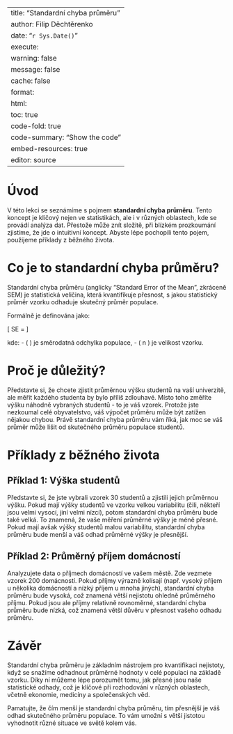 
---
title: "Standardní chyba průměru"
author: Filip Děchtěrenko
date: "`r Sys.Date()`"
execute:
  warning: false
  message: false
  cache: false
format:
  html:
    toc: true
    code-fold: true
    code-summary: "Show the code"
    embed-resources: true
editor: source
---

# Úvod

V této lekci se seznámíme s pojmem **standardní chyba průměru**. Tento koncept je klíčový nejen ve statistikách, ale i v různých oblastech, kde se provádí analýza dat. Přestože může znít složitě, při blízkém prozkoumání zjistíme, že jde o intuitivní koncept. Abyste lépe pochopili tento pojem, použijeme příklady z běžného života.

# Co je to standardní chyba průměru?

Standardní chyba průměru (anglicky "Standard Error of the Mean", zkráceně SEM) je statistická veličina, která kvantifikuje přesnost, s jakou statistický průměr vzorku odhaduje skutečný průměr populace.

Formálně je definována jako:

\[ 
SE = \frac{\sigma}{\sqrt{n}} 
\]

kde:
- \( \sigma \) je směrodatná odchylka populace,
- \( n \) je velikost vzorku.

# Proč je důležitý?

Představte si, že chcete zjistit průměrnou výšku studentů na vaší univerzitě, ale měřit každého studenta by bylo příliš zdlouhavé. Místo toho změříte výšku náhodně vybraných studentů - to je váš vzorek. Protože jste nezkoumal celé obyvatelstvo, váš výpočet průměru může být zatížen nějakou chybou. Právě standardní chyba průměru vám říká, jak moc se váš průměr může lišit od skutečného průměru populace studentů.

# Příklady z běžného života

## Příklad 1: Výška studentů

Představte si, že jste vybrali vzorek 30 studentů a zjistili jejich průměrnou výšku. Pokud mají výšky studentů ve vzorku velkou variabilitu (čili, někteří jsou velmi vysocí, jiní velmi nízcí), potom standardní chyba průměru bude také velká. To znamená, že vaše měření průměrné výšky je méně přesné. Pokud mají avšak výšky studentů malou variabilitu, standardní chyba průměru bude menší a váš odhad průměrné výšky je přesnější.

## Příklad 2: Průměrný příjem domácností

Analyzujete data o příjmech domácností ve vašem městě. Zde vezmete vzorek 200 domácností. Pokud příjmy výrazně kolísají (např. vysoký příjem u několika domácností a nízký příjem u mnoha jiných), standardní chyba průměru bude vysoká, což znamená větší nejistotu ohledně průměrného příjmu. Pokud jsou ale příjmy relativně rovnoměrné, standardní chyba průměru bude nízká, což znamená větší důvěru v přesnost vašeho odhadu průměru.

# Závěr

Standardní chyba průměru je základním nástrojem pro kvantifikaci nejistoty, když se snažíme odhadnout průměrné hodnoty v celé populaci na základě vzorku. Díky ní můžeme lépe porozumět tomu, jak přesné jsou naše statistické odhady, což je klíčové při rozhodování v různých oblastech, včetně ekonomie, medicíny a společenských věd.

Pamatujte, že čím menší je standardní chyba průměru, tím přesnější je váš odhad skutečného průměru populace. To vám umožní s větší jistotou vyhodnotit různé situace ve světě kolem vás.

